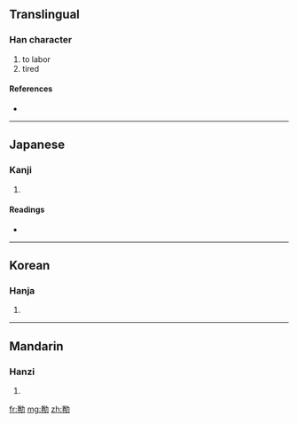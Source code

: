 ==Translingual==

===Han character===
{{Han char|rn=19|rad=力|as=08|sn=10|four=|canj=火山大尸 (FUKS)}}

# to labor
# tired

====References====
* {{Han ref|kx=0147.390|dkj=02366|dj=0333.040|hdz=10373.090|uh=52CC|ud=21196}}

----

==Japanese==

===Kanji===
{{ja-kanji|grade=|rs=力08}}

# {{defn|Japanese}}

====Readings====
* {{ja-readings|on=[[けん]] (ken), [[かん]] (kan), [[げん]] (gen)|kun=[[つとめる]] (tsutomeru), [[うむ]] (umu)}}

----

==Korean==

===Hanja===
{{ko-hanja|hangeul=권|rv=gwon|mr=kwŏn}}

# {{defn|Korean}}

----

==Mandarin==

===Hanzi===
{{cmn-hanzi|pin=[[juàn]] ([[juan4]])|wg=chüan<sup>4</sup>}}

# {{defn|Mandarin}}

[[fr:勌]]
[[mg:勌]]
[[zh:勌]]